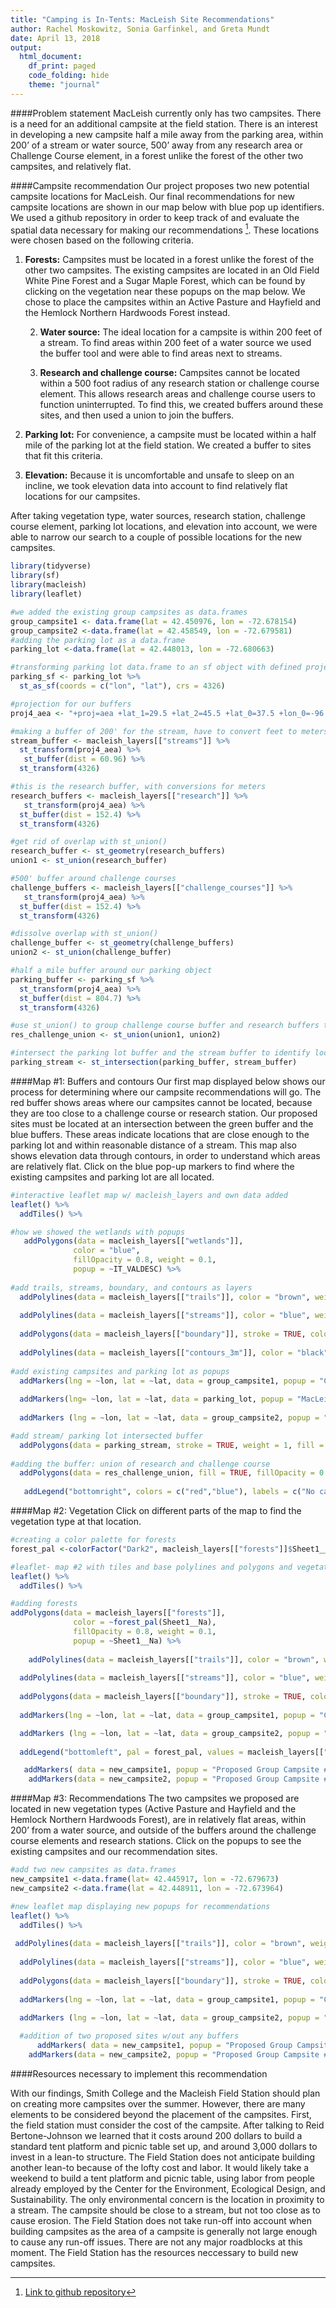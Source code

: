 ```yaml
---
title: "Camping is In-Tents: MacLeish Site Recommendations"
author: Rachel Moskowitz, Sonia Garfinkel, and Greta Mundt
date: April 13, 2018
output: 
  html_document:
    df_print: paged
    code_folding: hide
    theme: "journal"
---
```



####Problem statement
MacLeish currently only has two campsites. There is a need for an additional campsite at the field station. There is an interest in developing a new campsite half a mile away from the parking area, within 200' of a stream or water source, 500' away from any research area or Challenge Course element, in a forest unlike the forest of the other two campsites, and relatively flat. 


####Campsite recommendation
Our project proposes two new potential campsite locations for MacLeish. Our final recommendations for new campsite locations are shown in our map below with blue pop up identifiers. We used a github repository in order to keep track of and evaluate the spatial data necessary for making our recommendations [^1]. These locations were chosen based on the following criteria.


1. **Forests:**
Campsites must be located in a forest unlike the forest of the other two campsites. The existing campsites are located in an Old Field White Pine Forest and a Sugar Maple Forest, which can be found by clicking on the vegetation near these popups on the map below. We chose to place the campsites within an Active Pasture and Hayfield and the Hemlock Northern Hardwoods Forest instead.
   
   
   2. **Water source:** The ideal location for a campsite is within 200 feet of a stream. To find areas within 200 feet of a water source we used the buffer tool and were able to find areas next to streams. 
  
  
   3. **Research and challenge course:** Campsites cannot be located within a 500 foot radius of any research station or challenge course element. This allows research areas and challenge course users to function uninterrupted. To find this, we created buffers around these sites, and then used a union to join the buffers. 
   
   
4. **Parking lot:** For convenience, a campsite must be located within a half mile of the parking lot at the field station. We created a buffer to sites that fit this criteria. 


5. **Elevation:** Because it is uncomfortable and unsafe to sleep on an incline, we took elevation data into account to find relatively flat locations for our campsites. 


After taking vegetation type, water sources, research station, challenge course element, parking lot locations, and elevation into account, we were able to narrow our search to a couple of possible locations for the new campsites. 


```r
library(tidyverse)
library(sf)
library(macleish)
library(leaflet)
```

```r
#we added the existing group campsites as data.frames
group_campsite1 <- data.frame(lat = 42.450976, lon = -72.678154)
group_campsite2 <-data.frame(lat = 42.458549, lon = -72.679581)
#adding the parking lot as a data.frame
parking_lot <-data.frame(lat = 42.448013, lon = -72.680663)

#transforming parking lot data.frame to an sf object with defined projection
parking_sf <- parking_lot %>%
  st_as_sf(coords = c("lon", "lat"), crs = 4326)
```


```r
#projection for our buffers
proj4_aea <- "+proj=aea +lat_1=29.5 +lat_2=45.5 +lat_0=37.5 +lon_0=-96 +x_0=0 +y_0=0 +ellps=GRS80 +datum=NAD83 +units=m +no_defs"

#making a buffer of 200' for the stream, have to convert feet to meters for the distqnce and put it all in the correct projection system 
stream_buffer <- macleish_layers[["streams"]] %>%
  st_transform(proj4_aea) %>%
   st_buffer(dist = 60.96) %>%
  st_transform(4326)

#this is the research buffer, with conversions for meters 
research_buffers <- macleish_layers[["research"]] %>%
   st_transform(proj4_aea) %>%
  st_buffer(dist = 152.4) %>%
  st_transform(4326)

#get rid of overlap with st_union()
research_buffer <- st_geometry(research_buffers)
union1 <- st_union(research_buffer)

#500' buffer around challenge courses
challenge_buffers <- macleish_layers[["challenge_courses"]] %>%
   st_transform(proj4_aea) %>%
  st_buffer(dist = 152.4) %>%
  st_transform(4326)

#dissolve overlap with st_union()
challenge_buffer <- st_geometry(challenge_buffers)
union2 <- st_union(challenge_buffer)

#half a mile buffer around our parking object
parking_buffer <- parking_sf %>%
  st_transform(proj4_aea) %>%
  st_buffer(dist = 804.7) %>%
  st_transform(4326)

#use st_union() to group challenge course buffer and research buffers together
res_challenge_union <- st_union(union1, union2)

#intersect the parking lot buffer and the stream buffer to identify locations where campsites could be built
parking_stream <- st_intersection(parking_buffer, stream_buffer)
```

####Map #1: Buffers and contours
Our first map displayed below shows our process for determining where our campsite recommendations will go. The red buffer shows areas where our campsites cannot be located, because they are too close to a challenge course or research station. Our proposed sites must be located at an intersection between the green buffer and the blue buffers. These areas indicate locations that are close enough to the parking lot and within reasonable distance of a stream. This map also shows elevation data through contours, in order to understand which areas are relatively flat. Click on the blue pop-up markers to find where the existing campsites and parking lot are all located.
  
```r
#interactive leaflet map w/ macleish_layers and own data added
leaflet() %>%
  addTiles() %>%

#how we showed the wetlands with popups
   addPolygons(data = macleish_layers[["wetlands"]], 
              color = "blue", 
              fillOpacity = 0.8, weight = 0.1, 
              popup = ~IT_VALDESC) %>%
  
#add trails, streams, boundary, and contours as layers
  addPolylines(data = macleish_layers[["trails"]], color = "brown", weight = 2) %>%
  
  addPolylines(data = macleish_layers[["streams"]], color = "blue", weight = 3) %>%
  
  addPolygons(data = macleish_layers[["boundary"]], stroke = TRUE, color = "black", fill = NA, weight = 2, opacity = 2) %>%
  
  addPolylines(data = macleish_layers[["contours_3m"]], color = "black", weight = 1) %>%
  
#add existing campsites and parking lot as popups
  addMarkers(lng = ~lon, lat = ~lat, data = group_campsite1, popup = "Current Group Campsite") %>%
  
  addMarkers(lng= ~lon, lat = ~lat, data = parking_lot, popup = "MacLeish Parking Lot") %>%
  
  addMarkers (lng = ~lon, lat = ~lat, data = group_campsite2, popup = "Current Group Campsite (Remote)") %>%

#add stream/ parking lot intersected buffer 
  addPolygons(data = parking_stream, stroke = TRUE, weight = 1, fill = TRUE, color = "blue")  %>%
  
#adding the buffer: union of research and challenge course
  addPolygons(data = res_challenge_union, fill = TRUE, fillOpacity = 0.5, color = "red", stroke = FALSE) %>%
  
   addLegend("bottomright", colors = c("red","blue"), labels = c("No campsites allowed", "Possible campsite locations"), title = "Buffers")
```

####Map #2: Vegetation
Click on different parts of the map to find the vegetation type at that location. 

```r
#creating a color palette for forests
forest_pal <-colorFactor("Dark2", macleish_layers[["forests"]]$Sheet1__Na)

#leaflet- map #2 with tiles and base polylines and polygons and vegetation
leaflet() %>%
  addTiles() %>%

#adding forests  
addPolygons(data = macleish_layers[["forests"]], 
              color = ~forest_pal(Sheet1__Na), 
              fillOpacity = 0.8, weight = 0.1, 
              popup = ~Sheet1__Na) %>%
  
    addPolylines(data = macleish_layers[["trails"]], color = "brown", weight = 1) %>%
  
  addPolylines(data = macleish_layers[["streams"]], color = "blue", weight = 3) %>%
  
  addPolygons(data = macleish_layers[["boundary"]], stroke = TRUE, color = "black", fill = NA, weight = 1, opacity = 2) %>%
  
  addMarkers(lng = ~lon, lat = ~lat, data = group_campsite1, popup = "Current Group Campsite") %>%

  addMarkers (lng = ~lon, lat = ~lat, data = group_campsite2, popup = "Current Group Campsite (Remote)") %>%
  
  addLegend("bottomleft", pal = forest_pal, values = macleish_layers[["forests"]]$Sheet1__Na, title = "Vegetation Type") %>%

   addMarkers( data = new_campsite1, popup = "Proposed Group Campsite #1") %>%
    addMarkers(data = new_campsite2, popup = "Proposed Group Campsite #2")  
```

####Map #3: Recommendations
The two campsites we proposed are located in new vegetation types (Active Pasture and Hayfield and the Hemlock Northern Hardwoods Forest), are in relatively flat areas, within 200' from a water source, and outside of the buffers around the challenge course elements and research stations. Click on the popups to see the existing campsites and our recommendation sites. 

```r
#add two new campsites as data.frames
new_campsite1 <-data.frame(lat= 42.445917, lon = -72.679673)
new_campsite2 <-data.frame(lat = 42.448911, lon = -72.673964)

#new leaflet map displaying new popups for recommendations
leaflet() %>%
  addTiles() %>%
  
 addPolylines(data = macleish_layers[["trails"]], color = "brown", weight = 1) %>%
  
  addPolylines(data = macleish_layers[["streams"]], color = "blue", weight = 3) %>%
  
  addPolygons(data = macleish_layers[["boundary"]], stroke = TRUE, color = "black", fill = NA, weight = 1, opacity = 2) %>%
  
  addMarkers(lng = ~lon, lat = ~lat, data = group_campsite1, popup = "Current Group Campsite") %>%
  
  addMarkers (lng = ~lon, lat = ~lat, data = group_campsite2, popup = "Current Group Campsite (Remote)") %>%

  #addition of two proposed sites w/out any buffers
      addMarkers( data = new_campsite1, popup = "Proposed Group Campsite #1") %>%
    addMarkers(data = new_campsite2, popup = "Proposed Group Campsite #2") 
```


####Resources necessary to implement this recommendation

With our findings, Smith College and the Macleish Field Station should plan on creating more campsites over the summer. However, there are many elements to be considered beyond the placement of the campsites. First, the field station must consider the cost of the campsite. After talking to Reid Bertone-Johnson we learned that it costs around 200 dollars to build a standard tent platform and picnic table set up, and around 3,000 dollars to invest in a lean-to structure. The Field Station does not anticipate building another lean-to because of the lofty cost and labor. It would likely take a weekend to build a tent platform and picnic table, using labor from people already employed by the Center for the Environment, Ecological Design, and Sustainability. The only environmental concern is the location in proximity to a stream. The campsite should be close to a stream, but not too close as to cause erosion. The Field Station does not take run-off into account when building campsites as the area of a campsite is generally not large enough to cause any run-off issues. There are not any major roadblocks at this moment. The Field Station has the resources neccessary to build new campsites. 


[^1]: [Link to github repository](https://github.com/rmoskowitz/mp3)